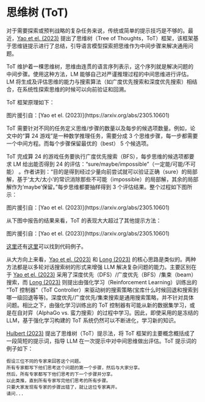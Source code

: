 # 思维树 (ToT)


对于需要探索或预判战略的复杂任务来说，传统或简单的提示技巧是不够的。最近，[Yao et el. (2023)](https://arxiv.org/abs/2305.10601) 提出了思维树（Tree of Thoughts，ToT）框架，该框架基于思维链提示进行了总结，引导语言模型探索把思维作为中间步骤来解决通用问题。

ToT 维护着一棵思维树，思维由连贯的语言序列表示，这个序列就是解决问题的中间步骤。使用这种方法，LM 能够自己对严谨推理过程的中间思维进行评估。LM 将生成及评估思维的能力与搜索算法（如广度优先搜索和深度优先搜索）相结合，在系统性探索思维的时候可以向前验证和回溯。

ToT 框架原理如下：

<Screenshot src={TOT} alt="TOT" />
图片援引自：[Yao et el. (2023)](https://arxiv.org/abs/2305.10601)

ToT 需要针对不同的任务定义思维/步骤的数量以及每步的候选项数量。例如，论文中的“算 24 游戏”是一种数学推理任务，需要分成 3 个思维步骤，每一步都需要一个中间方程。而每个步骤保留最优的（best） 5 个候选项。

ToT 完成算 24 的游戏任务要执行广度优先搜索（BFS），每步思维的候选项都要求 LM 给出能否得到 24 的评估：“sure/maybe/impossible”（一定能/可能/不可能） 。作者讲到：“目的是得到经过少量向前尝试就可以验证正确（sure）的局部解，基于‘太大/太小’的常识消除那些不可能（impossible）的局部解，其余的局部解作为‘maybe’保留。”每步思维都要抽样得到 3 个评估结果。整个过程如下图所示：

<Screenshot src={TOT2} alt="TOT2" />
图片援引自：[Yao et el. (2023)](https://arxiv.org/abs/2305.10601)

从下图中报告的结果来看，ToT 的表现大大超过了其他提示方法：

<Screenshot src={TOT3} alt="TOT3" />
图片援引自：[Yao et el. (2023)](https://arxiv.org/abs/2305.10601)

[这里](https://github.com/princeton-nlp/tree-of-thought-llm)还有[这里](https://github.com/jieyilong/tree-of-thought-puzzle-solver)可以找到代码例子。

从大方向上来看，[Yao et el. (2023)](https://arxiv.org/abs/2305.10601) 和 [Long (2023)](https://arxiv.org/abs/2305.08291) 的核心思路是类似的。两种方法都是以多轮对话搜索树的形式来增强 LLM 解决复杂问题的能力。主要区别在于 [Yao et el. (2023)](https://arxiv.org/abs/2305.10601) 采用了深度优先（DFS）/广度优先（BFS）/集束（beam）搜索，而 [Long (2023)](https://arxiv.org/abs/2305.08291) 则提出由强化学习（Reinforcement Learning）训练出的 “ToT 控制器”（ToT Controller）来驱动树的搜索策略(宝库什么时候回退和搜索到哪一级回退等等)。深度优先/广度优先/集束搜索是通用搜索策略，并不针对具体问题。相比之下，由强化学习训练出的 ToT 控制器有可能从新的数据集学习，或是在自对弈（AlphaGo vs. 蛮力搜索）的过程中学习。因此，即使采用的是冻结的 LLM，基于强化学习构建的 ToT 系统仍然可以不断进化，学习新的知识。

[Hulbert (2023)](https://github.com/dave1010/tree-of-thought-prompting) 提出了思维树（ToT）提示法，将 ToT 框架的主要概念概括成了一段简短的提示词，指导 LLM 在一次提示中对中间思维做出评估。ToT 提示词的例子如下：

```
假设三位不同的专家来回答这个问题。
所有专家都写下他们思考这个问题的第一个步骤，然后与大家分享。
然后，所有专家都写下他们思考的下一个步骤并分享。
以此类推，直到所有专家写完他们思考的所有步骤。
只要大家发现有专家的步骤出错了，就让这位专家离开。
请问...
```
